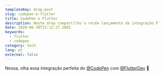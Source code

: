 ```yaml
---
templateKey: drop-post
slug: codepen-e-flutter
title: CodePen e Flutter
description: Neste drop compartilho o recém lançamento da integração Flutter no CodePen.
date: 2020-06-30T22:12:27.108Z
keywords:
  - flutter
  - codepen
category: tech
lang: pt
external: false
---
```


<Drop>

Nossa, olha essa integração perfeita do [@CodePen](https://twitter.com/CodePen) com [@FlutterDev](https://twitter.com/FlutterDev) 🥰

<Tweet src="https://twitter.com/googledevbr/status/1277588009114796033?ref_src=twsrc%5Etfw" />

</Drop>